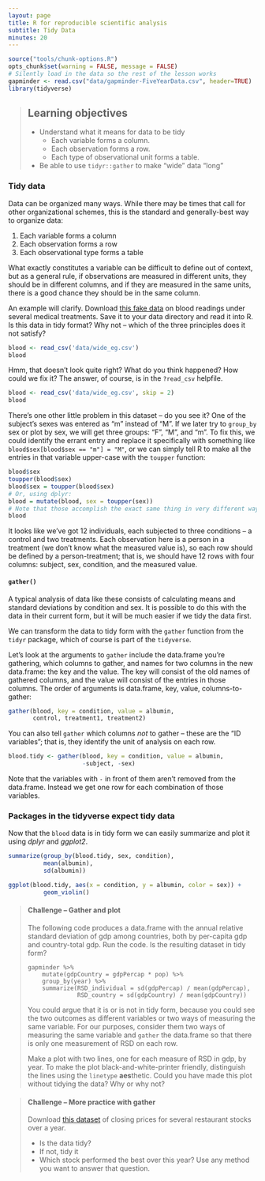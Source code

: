 ```yaml
---
layout: page
title: R for reproducible scientific analysis
subtitle: Tidy Data
minutes: 20
---
```


```r
source("tools/chunk-options.R")
opts_chunk$set(warning = FALSE, message = FALSE)
# Silently load in the data so the rest of the lesson works
gapminder <- read.csv("data/gapminder-FiveYearData.csv", header=TRUE)
library(tidyverse)
```

> ## Learning objectives {.objectives}
>
> - Understand what it means for data to be tidy
>     - Each variable forms a column.
>     - Each observation forms a row.
>     - Each type of observational unit forms a table.
> - Be able to use `tidyr::gather` to make "wide" data "long"
>

### Tidy data

Data can be organized many ways. While there may be times that call for other organizational schemes, this is the standard and generally-best way to organize data:

1. Each variable forms a column
1. Each observation forms a row
1. Each observational type forms a table

What exactly constitutes a variable can be difficult to define out of context, but as a general rule, if observations are measured in different units, they should be in different columns, and if they are measured in the same units, there is a good chance they should be in the same column.

An example will clarify. Download [this fake data](https://raw.githubusercontent.com/michaellevy/gapminder-R/gh-pages/data/wide_eg.csv) on blood readings under several medical treatments. Save it to your data directory and read it into R. Is this data in tidy format? Why not -- which of the three principles does it not satisfy?

```r
blood <- read_csv('data/wide_eg.csv')
blood
```

Hmm, that doesn't look quite right? What do you think happened? How could we fix it? The answer, of course, is in the `?read_csv` helpfile.

```r
blood <- read_csv('data/wide_eg.csv', skip = 2)
blood
```

There's one other little problem in this dataset -- do you see it? One of the subject's sexes was entered as "m" instead of "M". If we later try to `group_by` sex or plot by sex, we will get three groups: "F", "M", and "m". To fix this, we could identify the errant entry and replace it specifically with something like `blood$sex[blood$sex == "m"] = "M"`, or we can simply tell R to make all the entries in that variable upper-case with the `toupper` function:

```r
blood$sex
toupper(blood$sex)
blood$sex = toupper(blood$sex)
# Or, using dplyr:
blood = mutate(blood, sex = toupper(sex))
# Note that those accomplish the exact same thing in very different ways. Studying the difference may be useful. 
blood
```

It looks like we've got 12 individuals, each subjected to three conditions -- a control and two treatments. Each observation here is a person in a treatment (we don't know what the measured value is), so each row should be defined by a person-treatment; that is, we should have 12 rows with four columns: subject, sex, condition, and the measured value. 

#### `gather()` 

A typical analysis of data like these consists of calculating means and standard deviations by condition and sex. It is possible to do this with the data in their current form, but it will be much easier if we tidy the data first.

We can transform the data to tidy form with the `gather` function from the `tidyr` package, which of course is part of the `tidyverse`.

Let's look at the arguments to `gather` include the data.frame you're gathering, which columns to gather, and names for two columns in the new data.frame: the key and the value. The key will consist of the old names of gathered columns, and the value will consist of the entries in those columns. The order of arguments is data.frame, key, value, columns-to-gather:

```r
gather(blood, key = condition, value = albumin,
       control, treatment1, treatment2)
```

You can also tell `gather` which columns *not* to gather -- these are the "ID variables"; that is, they identify the unit of analysis on each row.

```r
blood.tidy <- gather(blood, key = condition, value = albumin,
                     -subject, -sex)
```

Note that the variables with `-` in front of them aren't removed from the data.frame. Instead we get one row for each combination of those variables.

### Packages in the tidyverse expect tidy data

Now that the `blood` data is in tidy form we can easily summarize and plot it using *dplyr* and *ggplot2*.

```r
summarize(group_by(blood.tidy, sex, condition),
          mean(albumin),
          sd(albumin))
```

```r
ggplot(blood.tidy, aes(x = condition, y = albumin, color = sex)) +
          geom_violin()
```

> #### Challenge -- Gather and plot {.challenge}
>
> The following code produces a data.frame with the annual relative standard deviation of gdp among countries, both by per-capita gdp and country-total gdp. Run the code. Is the resulting dataset in tidy form? 
> 
> ```
> gapminder %>%
>     mutate(gdpCountry = gdpPercap * pop) %>%
>     group_by(year) %>%
>     summarize(RSD_individual = sd(gdpPercap) / mean(gdpPercap),
>               RSD_country = sd(gdpCountry) / mean(gdpCountry))
> ```
>
> You could argue that it is or is not in tidy form, because you could see the two outcomes as different variables or two ways of measuring the same variable. For our purposes, consider them two ways of measuring the same variable and `gather` the data.frame so that there is only one measurement of RSD on each row.
> 
> Make a plot with two lines, one for each measure of RSD in gdp, by year. To make the plot black-and-white-printer friendly, distinguish the lines using the `linetype` **aes**thetic. Could you have made this plot without tidying the data? Why or why not?
>


> #### Challenge -- More practice with gather {.challenge}
>
> Download [this dataset](https://raw.githubusercontent.com/michaellevy/gapminder-R/gh-pages/data/stocks.tsv) of closing prices for several restaurant stocks over a year.
>
> - Is the data tidy?  
> - If not, tidy it
> - Which stock performed the best over this year? Use any method you want to answer that question.
>

